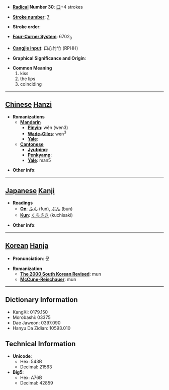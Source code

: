 * '''[[Wiktionary:Chinese radical index| Radical]] Number 30''': [[Wiktionary:Chinese radical index 口|口]]+4 strokes

* '''[[Wiktionary:Chinese total strokes index|Stroke number]]''': [[Wiktionary:Chinese total strokes index 7|7]]

* '''Stroke order''': 

* '''[[Wiktionary:Chinese four corner index|Four-Corner System]]''': 6702<sub>0</sub>

* '''[[Wiktionary:Chinese Cangjie index|Cangjie input]]''': 口心竹竹 (RPHH)

* '''Graphical Significance and Origin''': 

* '''Common Meaning'''
*#kiss
*# the lips
*# coinciding


----

== [[Chinese]] [[Hanzi]] ==

* '''Romanizations'''
** '''[[Mandarin]]'''
*** '''[[Pinyin]]''': wěn (wen3)
*** '''[[Wade-Giles]]''': wen<sup>3</sup>
*** '''[[Yale]]''': 
** '''[[Cantonese]]'''
*** '''[[Jyutping]]''':
*** '''[[Penkyamp]]''': 
*** '''[[Yale]]''': man5

* '''Other info''': 

----

== [[Japanese]] [[Kanji]] ==

* '''Readings'''
** '''[[On]]''': [[ふん]] (fun), [[ぶん]] (bun)
** '''[[Kun]]''': [[くちさき]] (kuchisaki)

* '''Other info''':  

----

== [[Korean]] [[Hanja]] ==

* '''Pronunciation''': 문

* '''Romanization'''
** '''[[The 2000 South Korean Revised Romanization|The 2000 South Korean Revised]]''': mun
** '''[[McCune-Reischauer]]''': mun

----

== Dictionary Information ==

* KangXi: 0179.150
* Morobashi: 03375
* Dae Jaweon: 0397.090
* Hanyu Da Zidian: 10593.010

== Technical Information ==

* '''Unicode''':
** Hex: 543B
** Decimal: 21563
* '''Big5''':
** Hex: A76B
** Decimal: 42859